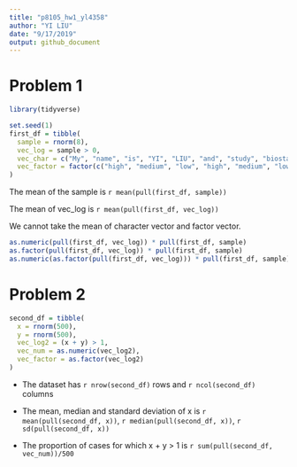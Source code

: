```yaml
---
title: "p8105_hw1_yl4358"
author: "YI LIU"
date: "9/17/2019"
output: github_document
---
```


# Problem 1

```r
library(tidyverse)

set.seed(1)
first_df = tibble(
  sample = rnorm(8),
  vec_log = sample > 0,
  vec_char = c("My", "name", "is", "YI", "LIU", "and", "study", "biostatistics"),
  vec_factor = factor(c("high", "medium", "low", "high", "medium", "low", "low", "low"))
)

```

The mean of the sample is `r mean(pull(first_df, sample))`

The mean of vec_log is `r mean(pull(first_df, vec_log))`

We cannot take the mean of character vector and factor vector.


```r
as.numeric(pull(first_df, vec_log)) * pull(first_df, sample)
as.factor(pull(first_df, vec_log)) * pull(first_df, sample)
as.numeric(as.factor(pull(first_df, vec_log))) * pull(first_df, sample)

```


# Problem 2

```r
second_df = tibble(
  x = rnorm(500),
  y = rnorm(500),
  vec_log2 = (x + y) > 1,
  vec_num = as.numeric(vec_log2),
  vec_factor = as.factor(vec_log2)
)

```

* The dataset has `r nrow(second_df)` rows and `r ncol(second_df)` columns

* The mean, median and standard deviation of x is `r mean(pull(second_df, x))`, `r median(pull(second_df, x))`, `r sd(pull(second_df, x))`

* The proportion of cases for which x + y > 1 is `r sum(pull(second_df, vec_num))/500`






